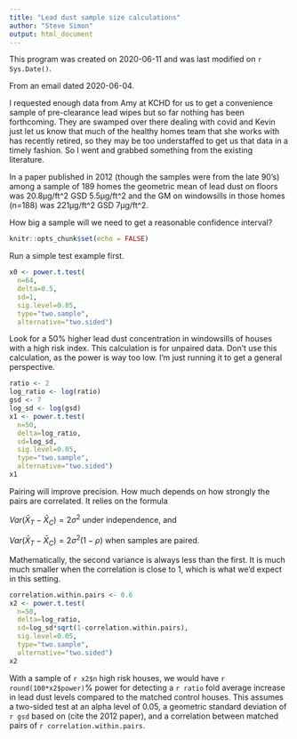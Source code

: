 ```yaml
---
title: "Lead dust sample size calculations"
author: "Steve Simon"
output: html_document
---
```


This program was created on 2020-06-11 and was last modified on `r Sys.Date()`.

From an email dated 2020-06-04.

I requested enough data from Amy at KCHD for us to get a convenience sample of pre-clearance lead wipes but so far nothing has been forthcoming. They are swamped over there dealing with covid and Kevin just let us know that much of the healthy homes team that she works with has recently retired, so they may be too understaffed to get us that data in a timely fashion. So I went and grabbed something from the existing literature. 

In a paper published in 2012 (though the samples were from the late 90's) among a sample of 189 homes the geometric mean of lead dust on floors was 20.8µg/ft^2 GSD 5.5µg/ft^2 and the GM on windowsills in those homes (n=188) was 221µg/ft^2 GSD 7µg/ft^2. 

How big a sample will we need to get a reasonable confidence interval? 

```r
knitr::opts_chunk$set(echo = FALSE)
```

Run a simple test example first.

```r
x0 <- power.t.test(
  n=64, 
  delta=0.5, 
  sd=1, 
  sig.level=0.05, 
  type="two.sample", 
  alternative="two.sided")
```

Look for a 50% higher lead dust concentration in windowsills of houses with a high risk index. This calculation is for unpaired data. Don't use this calculation, as the power is way too low. I'm just running it to get a general perspective.

```r
ratio <- 2
log_ratio <- log(ratio)
gsd <- 7
log_sd <- log(gsd)
x1 <- power.t.test(
  n=50, 
  delta=log_ratio, 
  sd=log_sd, 
  sig.level=0.05, 
  type="two.sample", 
  alternative="two.sided")
x1
```

Pairing will improve precision. How much depends on how strongly the pairs are correlated. It relies on the formula

$Var(\bar{X}_T-\bar{X}_C)=2\sigma^2$ under independence, and

$Var(\bar{X}_T-\bar{X}_C)=2\sigma^2(1-\rho)$ when samples are paired.

Mathematically, the second variance is always less than the first. It is much much smaller when the correlation is close to 1, which is what we'd expect in this setting.

```r
correlation.within.pairs <- 0.6
x2 <- power.t.test(
  n=50, 
  delta=log_ratio, 
  sd=log_sd*sqrt(1-correlation.within.pairs), 
  sig.level=0.05, 
  type="two.sample", 
  alternative="two.sided")
x2
```

With a sample of `r x2$n` high risk houses, we would have `r round(100*x2$power)`% power for detecting a `r ratio` fold average increase in lead dust levels compared to the matched control houses. This assumes a two-sided test at an alpha level of 0.05, a geometric standard deviation of `r gsd` based on (cite the 2012 paper), and a correlation between matched pairs of `r correlation.within.pairs`.